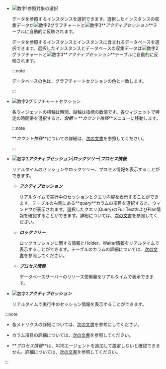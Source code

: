 - ![数字1](/img/number-01.png)参照対象の選択

  <InDoc product='mysql,redis,cubrid'>

  データを参照するインスタンスを選択できます。選択したインスタンスの収集データが![数字2](/img/number-02.png)グラフチャートと![数字3](/img/number-03.png)**_アクティブセッション_**テーブルに自動的に反映されます。

  </InDoc>

  <InDoc product='postgresql,oracle'>

  データを参照するインスタンスとインスタンスに含まれるデータベースを選択できます。選択したインスタンスとデータベースの収集データは![数字2](/img/number-02.png)グラフチャートと![数字3](/img/number-03.png)**_アクティブセッション_**テーブルに自動的に反映されます。

  :::note

  データベースの色は、グラフチャートセクションの色と一致します。

  :::

  </InDoc>

- ![数字2](/img/number-02.png)グラフチャートセクション

  各ウィジェットの横軸は時間、縦軸は指標の数値です。各ウィジェットで特定の時間帯を選択すると、**_分析_** > **_カウント推移_**メニューに移動します。

  :::note

  **_カウント推移_**についての詳細は、[次の文書](analysis-count-trend)を参照してください。

  :::

<Xclude product='redis'>

- ![数字3](/img/number-03.png)**_アクティブセッション_**|**_ロックツリー_**|**_プロセス情報_**

  リアルタイムのセッションやロックツリー、プロセス情報を表示することができます。

  - **_アクティブセッション_**

    リアルタイムで実行中のセッションとクエリ内容を表示することができます。テーブルの右側にある**_query_**カラムの項目を選択すると、<Cmdname sid="TTL06224" className="uitext" />ウィンドウが表示されます。選択したクエリ(Query)のFull TextおよびPlan情報を確認することができます。詳細については、[次の文書](#query-details)を参照してください。

  - **_ロックツリー_**

    ロックセッションに関する情報とHolder、Waiter情報をリアルタイムで表示することができます。テーブルのカラムの詳細については、[次の文書](#column-info)を参照してください。

  - **_プロセス情報_**

    データベースサーバーのリソース使用量をリアルタイムで表示できます。

</Xclude>

<InDoc product='redis'>

- ![数字3](/img/number-03.png)**_アクティブセッション_**

  リアルタイムで実行中のセッション情報を表示することができます。

</InDoc>

:::note

- 各メトリクスの詳細については、[次の文書](metrics-data-list)を参考にしてください。 

- カラム項目の詳細については、[次の文書](#column-info)を参照してください。

- **_プロセス情報_**は、XOSエージェントを追加して設定しないと確認できません。詳細については、[次の文書](agent-xos-settings)を参照してください。

:::
